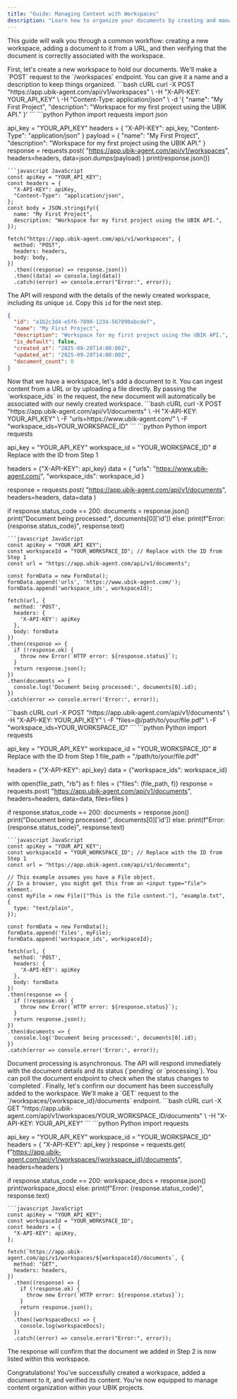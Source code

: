 ```yaml
---
title: "Guide: Managing Content with Workspaces"
description: "Learn how to organize your documents by creating and managing workspaces using the UBIK API."
---
```


This guide will walk you through a common workflow: creating a new workspace, adding a document to it from a URL, and then verifying that the document is correctly associated with the workspace.

<Steps>

<Step title="Create a New Workspace">
  First, let's create a new workspace to hold our documents. We'll make a `POST` request to the `/workspaces` endpoint. You can give it a name and a description to keep things organized.

  <CodeGroup title="POST /workspaces">
  ```bash cURL
  curl -X POST "https://app.ubik-agent.com/api/v1/workspaces" \
       -H "X-API-KEY: YOUR_API_KEY" \
       -H "Content-Type: application/json" \
       -d '{
            "name": "My First Project",
            "description": "Workspace for my first project using the UBIK API."
          }'
  ```
  ```python Python
  import requests
  import json

  api_key = "YOUR_API_KEY"
  headers = {
      "X-API-KEY": api_key,
      "Content-Type": "application/json"
  }
  payload = {
      "name": "My First Project",
      "description": "Workspace for my first project using the UBIK API."
  }
  response = requests.post(
      "https://app.ubik-agent.com/api/v1/workspaces",
      headers=headers,
      data=json.dumps(payload)
  )
  print(response.json())
  ```
  ```javascript JavaScript
  const apiKey = "YOUR_API_KEY";
  const headers = {
    "X-API-KEY": apiKey,
    "Content-Type": "application/json",
  };
  const body = JSON.stringify({
    name: "My First Project",
    description: "Workspace for my first project using the UBIK API.",
  });

  fetch("https://app.ubik-agent.com/api/v1/workspaces", {
    method: "POST",
    headers: headers,
    body: body,
  })
    .then((response) => response.json())
    .then((data) => console.log(data))
    .catch((error) => console.error("Error:", error));
  ```
  </CodeGroup>

  The API will respond with the details of the newly created workspace, including its unique `id`. Copy this `id` for the next step.

  ```json Response
  {
    "id": "a1b2c3d4-e5f6-7890-1234-567890abcdef",
    "name": "My First Project",
    "description": "Workspace for my first project using the UBIK API.",
    "is_default": false,
    "created_at": "2025-09-28T14:00:00Z",
    "updated_at": "2025-09-28T14:00:00Z",
    "document_count": 0
  }
  ```
</Step>

<Step title="Add a Document to the Workspace">
  Now that we have a workspace, let's add a document to it. You can ingest content from a URL or by uploading a file directly. By passing the `workspace_ids` in the request, the new document will automatically be associated with our newly created workspace.

  <CodeGroup title="POST /documents (from URL)">
  ```bash cURL
  curl -X POST "https://app.ubik-agent.com/api/v1/documents" \
       -H "X-API-KEY: YOUR_API_KEY" \
       -F "urls=https://www.ubik-agent.com/" \
       -F "workspace_ids=YOUR_WORKSPACE_ID"
  ```
  ```python Python
  import requests

  api_key = "YOUR_API_KEY"
  workspace_id = "YOUR_WORKSPACE_ID" # Replace with the ID from Step 1

  headers = {"X-API-KEY": api_key}
  data = {
      "urls": "https://www.ubik-agent.com/",
      "workspace_ids": workspace_id
  }

  response = requests.post(
      "https://app.ubik-agent.com/api/v1/documents",
      headers=headers,
      data=data
  )

  if response.status_code == 200:
      documents = response.json()
      print("Document being processed:", documents[0]['id'])
  else:
      print(f"Error: {response.status_code}", response.text)
  ```
  ```javascript JavaScript
  const apiKey = "YOUR_API_KEY";
  const workspaceId = "YOUR_WORKSPACE_ID"; // Replace with the ID from Step 1
  const url = "https://app.ubik-agent.com/api/v1/documents";

  const formData = new FormData();
  formData.append('urls', 'https://www.ubik-agent.com/');
  formData.append('workspace_ids', workspaceId);

  fetch(url, {
    method: 'POST',
    headers: {
      'X-API-KEY': apiKey
    },
    body: formData
  })
  .then(response => {
    if (!response.ok) {
      throw new Error(`HTTP error: ${response.status}`);
    }
    return response.json();
  })
  .then(documents => {
    console.log('Document being processed:', documents[0].id);
  })
  .catch(error => console.error('Error:', error));
  ```
  </CodeGroup>

  <CodeGroup title="POST /documents (from file)">
  ```bash cURL
  curl -X POST "https://app.ubik-agent.com/api/v1/documents" \
       -H "X-API-KEY: YOUR_API_KEY" \
       -F "files=@/path/to/your/file.pdf" \
       -F "workspace_ids=YOUR_WORKSPACE_ID"
  ```
  ```python Python
  import requests

  api_key = "YOUR_API_KEY"
  workspace_id = "YOUR_WORKSPACE_ID" # Replace with the ID from Step 1
  file_path = "/path/to/your/file.pdf"

  headers = {"X-API-KEY": api_key}
  data = {"workspace_ids": workspace_id}
  
  with open(file_path, "rb") as f:
    files = {"files": (file_path, f)}
    response = requests.post(
        "https://app.ubik-agent.com/api/v1/documents",
        headers=headers,
        data=data,
        files=files
    )

  if response.status_code == 200:
      documents = response.json()
      print("Document being processed:", documents[0]['id'])
  else:
      print(f"Error: {response.status_code}", response.text)
  ```
  ```javascript JavaScript
  const apiKey = "YOUR_API_KEY";
  const workspaceId = "YOUR_WORKSPACE_ID"; // Replace with the ID from Step 1
  const url = "https://app.ubik-agent.com/api/v1/documents";

  // This example assumes you have a File object.
  // In a browser, you might get this from an <input type="file"> element.
  const myFile = new File(["This is the file content."], "example.txt", {
    type: "text/plain",
  });

  const formData = new FormData();
  formData.append('files', myFile);
  formData.append('workspace_ids', workspaceId);

  fetch(url, {
    method: 'POST',
    headers: {
      'X-API-KEY': apiKey
    },
    body: formData
  })
  .then(response => {
    if (!response.ok) {
      throw new Error(`HTTP error: ${response.status}`);
    }
    return response.json();
  })
  .then(documents => {
    console.log('Document being processed:', documents[0].id);
  })
  .catch(error => console.error('Error:', error));
  ```
  </CodeGroup>

  <Note>
    Document processing is asynchronous. The API will respond immediately with the document details and its status (`pending` or `processing`). You can poll the document endpoint to check when the status changes to `completed`.
  </Note>

</Step>

<Step title="Verify Workspace Content">
  Finally, let's confirm our document has been successfully added to the workspace. We'll make a `GET` request to the `/workspaces/{workspace_id}/documents` endpoint.

  <CodeGroup title="GET /workspaces/{workspace_id}/documents">
  ```bash cURL
  curl -X GET "https://app.ubik-agent.com/api/v1/workspaces/YOUR_WORKSPACE_ID/documents" \
       -H "X-API-KEY: YOUR_API_KEY"
  ```
  ```python Python
  import requests

  api_key = "YOUR_API_KEY"
  workspace_id = "YOUR_WORKSPACE_ID"
  headers = {
      "X-API-KEY": api_key
  }
  response = requests.get(
      f"https://app.ubik-agent.com/api/v1/workspaces/{workspace_id}/documents",
      headers=headers
  )

  if response.status_code == 200:
      workspace_docs = response.json()
      print(workspace_docs)
  else:
      print(f"Error: {response.status_code}", response.text)
  ```
  ```javascript JavaScript
  const apiKey = "YOUR_API_KEY";
  const workspaceId = "YOUR_WORKSPACE_ID";
  const headers = {
    "X-API-KEY": apiKey,
  };

  fetch(`https://app.ubik-agent.com/api/v1/workspaces/${workspaceId}/documents`, {
    method: "GET",
    headers: headers,
  })
    .then((response) => {
      if (!response.ok) {
        throw new Error(`HTTP error: ${response.status}`);
      }
      return response.json();
    })
    .then((workspaceDocs) => {
      console.log(workspaceDocs);
    })
    .catch((error) => console.error("Error:", error));
  ```
  </CodeGroup>

  The response will confirm that the document we added in Step 2 is now listed within this workspace.

</Step>

</Steps>

Congratulations! You've successfully created a workspace, added a document to it, and verified its content. You're now equipped to manage content organization within your UBIK projects.
